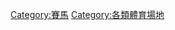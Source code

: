 {{Catnav|頁面分類|人类社会|文化|体育|賽馬}}
{{Commonscat|Racecourses}}

[[Category:賽馬|Category:賽馬]]
[[Category:各類體育場地|Category:各類體育場地]]